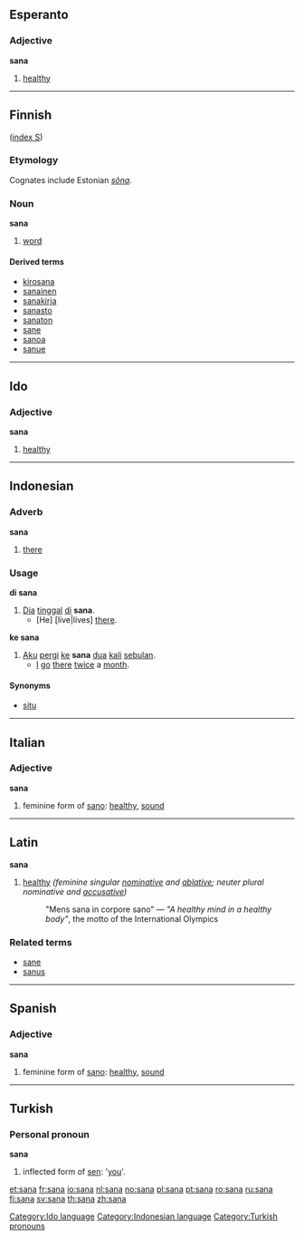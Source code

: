 == Esperanto ==
===Adjective===
'''sana'''

# [[healthy]]

----

== Finnish ==
([[Wiktionary:Finnish_index_s|index S]])

===Etymology===
Cognates include Estonian ''[[sõna]]''.

=== Noun ===
'''sana'''

#[[word]]

====Derived terms====
*[[kirosana]]
*[[sanainen]]
*[[sanakirja]]
*[[sanasto]]
*[[sanaton]]
*[[sane]]
*[[sanoa]]
*[[sanue]]

----

==Ido==
[[Category:Ido language]]
===Adjective===
'''sana'''

# [[healthy]]

----

== Indonesian ==
=== Adverb ===
'''sana'''

# [[there]]

=== Usage ===
'''di sana'''
# [[Dia]] [[tinggal]] [[di]] '''sana'''.
#* [He] [live|lives] [[there]].

'''ke sana'''
# [[aku|Aku]] [[pergi]] [[ke]] '''sana''' [[dua]] [[kali]] [[bulan|sebulan]].
#* [[I]] [[go]] [[there]] [[twice]] a [[month]].

====Synonyms====
* [[situ]]

[[Category:Indonesian language]]

----

==Italian==
===Adjective===
'''sana''' {{f}}

# feminine form of [[sano]]: [[healthy]], [[sound]]

----

==Latin==
'''sana''' {{f}}

# [[healthy]] ''(feminine singular [[nominative]] and [[ablative]]; neuter plural nominative and [[accusative]])''
#: "Mens sana in corpore sano" — ''"A healthy mind in a healthy body"'', the motto of the International Olympics

===Related terms===
*[[sane]]
*[[sanus]]

----

==Spanish==
===Adjective===
'''sana''' {{f}}

# feminine form of [[sano]]: [[healthy]], [[sound]]

-----

== Turkish ==
===Personal pronoun===
'''sana'''

#inflected form of [[sen]]: '[[you]]'.

[[Category:Turkish pronouns]]

[[et:sana]]
[[fr:sana]]
[[io:sana]]
[[nl:sana]]
[[no:sana]]
[[pl:sana]]
[[pt:sana]]
[[ro:sana]]
[[ru:sana]]
[[fi:sana]]
[[sv:sana]]
[[th:sana]]
[[zh:sana]]